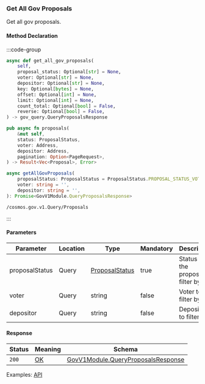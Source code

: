 ### Get All Gov Proposals

Get all gov proposals.


#### Method Declaration

:::code-group

```python [Python]
async def get_all_gov_proposals(
    self,
    proposal_status: Optional[str] = None,
    voter: Optional[str] = None,
    depositor: Optional[str] = None,
    key: Optional[bytes] = None,
    offset: Optional[int] = None,
    limit: Optional[int] = None,
    count_total: Optional[bool] = False,
    reverse: Optional[bool] = False,
) -> gov_query.QueryProposalsResponse
```

```rust [Rust]
pub async fn proposals(
    &mut self,
    status: ProposalStatus,
    voter: Address,
    depositor: Address,
    pagination: Option<PageRequest>,
) -> Result<Vec<Proposal>, Error>
```

```typescript [TypeScript]
async getAllGovProposals(
    proposalStatus: ProposalStatus = ProposalStatus.PROPOSAL_STATUS_VOTING_PERIOD,
    voter: string = '',
    depositor: string = '',
): Promise<GovV1Module.QueryProposalsResponse> 
```

```url
/cosmos.gov.v1.Query/Proposals
```

:::

#### Parameters

| Parameter         | Location  | Type              | Mandatory | Description                           |
| ----------------- | --------- | ----------------- | --------- | ------------------------------------- |
| proposalStatus    | Query     | [ProposalStatus]  | true      | Status of the proposal to filter by.  |
| voter             | Query     | string            | false     | Voter to filter by                    |
| depositor         | Query     | string            | false     | Depositor to filter by.               |

#### Response

| Status    | Meaning   | Schema                                |
| --------- | --------- | ------------------------------------- |
| `200`     | [OK]      | [GovV1Module.QueryProposalsResponse]  |

Examples: [API]

[API]: https://test-dydx-rest.kingnodes.com/cosmos/gov/v1/proposals?proposalStatus=0

[ProposalStatus]: /types/cosmos
[OK]: /types/ok
[GovV1Module.QueryProposalsResponse]: /types/cosmos
